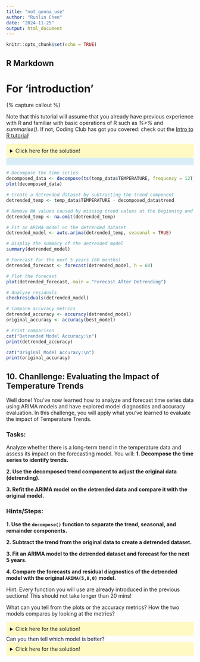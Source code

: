 ```yaml
---
title: "not_gonna_use"
author: "Runlin Chen"
date: "2024-11-25"
output: html_document
---
```


```r
knitr::opts_chunk$set(echo = TRUE)
```

## R Markdown


# For 'introduction'


{% capture callout %}

Note that this tutorial will assume that you already have previous experience with R and familiar with basic operations of R such as _%>%_ and _summarise()_. If not, Coding Club has got you covered: check out the [Intro to R tutorial](https://ourcodingclub.github.io/tutorials/intro-to-r/)!



<div style="background-color: #FFF9C4; padding: 10px; border-radius: 5px;">
<details> <summary>Click here for the solution!</summary>
adasd
</details>
</div>


<div style="background-color: #d9edf7; padding: 10px; border-radius: 5px;">
</div>

```r
# Decompose the time series
decomposed_data <- decompose(ts(temp_data$TEMPERATURE, frequency = 12))
plot(decomposed_data)

# Create a detrended dataset by subtracting the trend component
detrended_temp <- temp_data$TEMPERATURE - decomposed_data$trend

# Remove NA values caused by missing trend values at the beginning and end
detrended_temp <- na.omit(detrended_temp)

# Fit an ARIMA model on the detrended dataset
detrended_model <- auto.arima(detrended_temp, seasonal = TRUE)

# Display the summary of the detrended model
summary(detrended_model)

# Forecast for the next 5 years (60 months)
detrended_forecast <- forecast(detrended_model, h = 60)

# Plot the forecast
plot(detrended_forecast, main = "Forecast After Detrending")

# Analyze residuals
checkresiduals(detrended_model)

# Compare accuracy metrics
detrended_accuracy <- accuracy(detrended_model)
original_accuracy <- accuracy(best_model)

# Print comparison
cat("Detrended Model Accuracy:\n")
print(detrended_accuracy)

cat("Original Model Accuracy:\n")
print(original_accuracy)

```
</details>
</div>




## 10. Chanllenge: Evaluating the Impact of Temperature Trends
Well done! You’ve now learned how to analyze and forecast time series data using ARIMA models and have explored model diagnostics and accuracy evaluation. In this challenge, you will apply what you’ve learned to evaluate the impact of Temperature Trends. 

### Tasks: 
Analyze whether there is a long-term trend in the temperature data and assess its impact on the forecasting model. You will:
**1. Decompose the time series to identify trends.**

**2. Use the decomposed trend component to adjust the original data (detrending).**

**3. Refit the ARIMA model on the detrended data and compare it with the original model.**

### Hints/Steps:
**1. Use the `decompose()` function to separate the trend, seasonal, and remainder components.**

**2. Subtract the trend from the original data to create a detrended dataset.**

**3. Fit an ARIMA model to the detrended dataset and forecast for the next 5 years.**

**4. Compare the forecasts and residual diagnostics of the detrended model with the original `ARIMA(5,0,0)` model.**



Hint: Every function you will use are already introduced in the previous sections! This should not take longer than 20 mins!

What can you tell from the plots or the accuracy metrics?  How the two models compares by looking at the metrics? 



<div style="background-color: #FFF9C4; padding: 10px; border-radius: 5px;">
<details> <summary>Click here for the solution!</summary>

Your output should displays the accuracy metrics for the detrended model (`detrended_accuracy`) and the original ARIMA model (`original_accuracy`). Here are what the metrics indicate and how the two models compare:

#### **Mean Error (ME):**
- **Detrended Model**: 0.003972955
- **Original Model**: -0.00621183
- **Insight**: Both models have ME values close to 0, indicating that they are unbiased on average. However, the detrended model shows slightly less bias.

#### **Root Mean Squared Error (RMSE):**
- **Detrended Model**: 1.158204
- **Original Model**: 1.230134
- **Insight**: The detrended model has a lower RMSE, suggesting it performs better in terms of the magnitude of prediction errors.

#### **Mean Absolute Error (MAE):**
- **Detrended Model**: 0.8860468
- **Original Model**: 0.9750409
- **Insight**: The detrended model also has a lower MAE, indicating it performs better in capturing the average error magnitude without penalizing large errors as heavily as RMSE does.

#### **Mean Percentage Error (MPE):**
- **Detrended Model**: 10.2126
- **Original Model**: -0.2009136
- **Insight**: The detrended model has a larger MPE, suggesting it may overestimate the percentage error in its predictions.

#### **Mean Absolute Percentage Error (MAPE):**
- **Detrended Model**: 60.32654
- **Original Model**: 20.80954
- **Insight**: The detrended model shows a significantly higher MAPE, which might indicate issues in forecasting relative to the true values, especially for smaller magnitude data points. This could be due to the adjustments from detrending.

#### **Mean Absolute Scaled Error (MASE):**
- **Detrended Model**: 0.8007105
- **Original Model**: 0.4741914
- **Insight**: The detrended model has a higher MASE, suggesting that its relative scaled performance compared to a naive forecast is worse than the original model.

#### **Autocorrelation of Residuals (ACF1):**
- **Detrended Model**: 0.03004785
- **Original Model**: -0.0540435
- **Insight**: Both models show minimal autocorrelation in residuals, which is good. However, the original model has a slightly better ACF1 value closer to 0.

</details>
</div>


Can you then tell which model is better? 
<div style="background-color: #FFF9C4; padding: 10px; border-radius: 5px;">
<details> <summary>Click here for the solution!</summary>
- **The detrended model has lower RMSE and MAE, suggesting it better handles the magnitude of prediction errors.**
- **The detrended model has higher MAPE and MASE values, indicating it might not perform as well relative to smaller-scale data points or a naive benchmark.**
- **Both models exhibit minimal residual autocorrelation, meaning either is valid for forecasting.**
</details>
<div>
